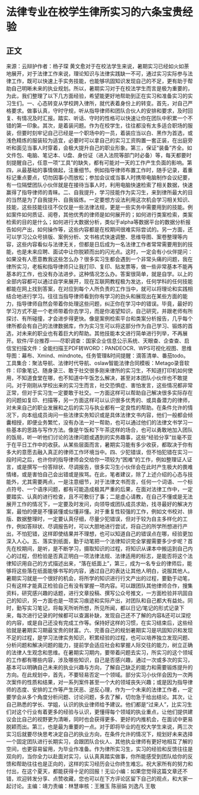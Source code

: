# 法律专业在校学生律所实习的六条宝贵经验
## 正文
来源：云辩护作者：杨子琛 黄文愈对于在校法学生来说，暑期实习已经如火如荼地展开，对于法律工作来说，理论知识与法律实践缺一不可，通过实习实际参与法律工作，既可以快速上手实务技能，也能够巩固知识发现自己的不足，更有助于帮助自己明晰未来的执业规划。所以，暑期实习对于在校法学生而言是极为重要的，为此，我们整理了以下几方面经验，希望能更好地帮助到正在实习和准备实习的实习生们。一、心态转变从学校跨入律所，就代表着身份上的转变。首先，对自己严格要求。做事认真，守时守规，听从指导律师和团队合伙人的安排和要求，及时回复、有情况及时汇报。踏实、听话、守时的性格可以快速让你在团队中积累一个不错的第一印象。其次，是着装问题。作为在校学生，往往都没有太多适合职场的服装，但要时刻牢记自己已经是一个职场中的一员，着装应当以白、黑作为首选，或浅色精炼的服装较为适宜，必要时可以拿自己的实习工资购置一套正装，在出庭旁听和面见当事人时穿着，会极大提升自己的职业形象。第三，保证“装备”齐全。如文件包、电脑、笔记本、U盘、身份证（进入法院等部门时必备）等，每天都要时刻提醒自己，任意一项“工具”的缺失，都有可能对一天的工作产生负面的影响。第四，从最基础的事情做起，注重细节。例如指导律师布置工作时，随手记录，着重标记重点要点，切勿因事小而放松；参加会议或当事人时携带电脑制作会议纪要，有一位隔壁团队小伙伴就是在接待当事人时，利用电脑快速检索了相关数据，快速赢得了指导律师的青睐。二、自我提升，学习技能作为实习生，来到律所最大的目的当然是为了自我提升、自我锻炼。一定要想方设法利用这次机会学习相关知识、技能，这些技能往往不仅仅是一些法律法规，更是一些实务中需要用到的技能。例如案件如何质证、阅卷，其他优秀的律师是如何展开的；如何进行类案检索，类案检索的目的是什么；如何进行大数据分析，类似于alpha等数据平台的数据分析报告如何产出，如何操作等，这些内容都是在校期间很难实际尝试的。另一方面，还可以学习公众号排版、案例分析、文书格式快速调整、思维导图、案卷整理等内容，这些内容看似与法律无关，但都是日后成为一名法律工作者常常需要用到的技能，也是未来应聘、面试中让你脱颖而出的闪光点。这时，一定会有小伙伴提问：如果没有人愿意教我这些怎么办？很多实习生都会遇到一个非常头痛的问题，我在律所实习，老板和指导律师只让我打印、复印、贴发票等，做一些非常基本不能再基本的工作，也没有办法进步。这种情况怎么办。答案很简单，就是自学。以上的全部内容都可以通过自学来展开，现在互联网教程极为发达，任何学科的任何技能都能在网上找到答案，在对应到每个人所负责的工作当中，就可以将理论和实践相结合地进行学习。往往当指导律师看到你有学习的劲头和展现出在某些方面的能力，指导律师自然会带着你处理这些问题，纠正你在学习中的错误。毕竟，最好的学习方式不是一个老师带着你去学习，而是你渴望知识，自己研究，并跟老师有所探讨、有所碰撞，才会进步得更快。像是案例检索平台和类案分析报告，几乎每个律所都会有自己的法律数据库，作为实习生可以将这部分作为自己学习、锻炼的首选，对未来的职业也有着巨大的帮助。其他技能本文进行简单进行列举，不再展开。软件/平台推荐——尽职调查：国家企业信息公示系统、天眼查、企查查、启信宝扫描文件：全能扫描王PDF转WORD：PANDEOCR、WPS‍可视化视图、思维导图：幕布、Xmind、mindnote。任务管理&时间提醒：滴答清单、番茄todo。工具集合：聚法导航、法律时代导航、oslaw智能法律合同模板：Metago录音软件：印象笔记、随身录三、敢于社交很多刚来律所的实习生，不知道打印机如何使用，不知道食堂在哪，也不知道中午饭怎么解决，甚至对本团队小伙伴也不敢提问。对于刚刚从学校出来的实习生而言，社交恐惧症、害怕发言，这些情况都非常正常，但对于实习生一定要敢于社交。一方面这样可以帮助自己解决很多实际存在的问题如复印、扫描等，另一方面这样可以认识很多优秀的、或具备潜力的律师，对未来自己的职业发展和之后的实习与执业都有一定良性的帮助。在条件允许的情况下，向本组成员询问一些法律实务知识或是具体法律文书内容，他们一般都会倾囊相授，即便业务繁忙，没有办法一对一帮助，也可以通过他们的法律文书学习一些基本的思路与写作方法。像是午饭和下午茶这样的场合，也可以勇敢地加入团队的饭局，听一听他们讨论的法律问题或遇到的实务趣事，这些“经验分享”丝毫不亚于在平日工作中的收获。从某些层面而言，暑期实习能有多少收获，都取决于你有多大的意愿去融入真正的律师工作环境当中。四、少犯错误，但不怕犯错在实习一段时间之后，也许你的指导律师会交给你一项较为“困难”的工作，例如整理证人证言，或是撰写一份答辩状、尽调报告，很多实习生小伙伴会在此时产生极大的畏难情绪，或是害怕自己会出错或是挨骂。在此，笔者建议，除了上述介绍的心态与技能外，尤其需要两点，一是注意细节，对于法律文书而言，任何一个词语、一个标点符号、一个语序问题，都有可能造成极其严重的后果，在面对法律工作中，一定要踏实、认真的进行检查，且不可敷衍了事；二是虚心请教，在自己不懂或是无法展开工作的情况下，一定要及时发问，向领导或团队成员求助，找寻最好的解决方案，最怕的便是不懂装懂或似懂非懂。对于重复性较强的工作，例如文书校对、排版、数据整理时，一定要认真仔细，尽量少犯错误，但对于较为自主多样化的工作，例如答辩状、尽调报告时，可以大胆地进行尝试，将自己的所学所想进行产出，不怕犯错，这样即使结果并不理想，也可以知道自己的错误点在哪，经验更加深入人心。五、落实到纸面，勤于动笔把一个法律知识完全掌握需要多少步呢？首先在校期间，是听，是不断学习，摄取知识的过程，将知识从课本中搬运到自己内心的过程，但检验是否真正明白一项法律法规、法律适用的标志，是能否将这个法律知识用自己的方式描述出来，“落在纸面上”，第三，成为一名专业的律师后，能够将这些落在纸面能够书写的内容，通过自己的表达让其他人明白，说服其他人。暑期实习就是一个很好的机会，将所学的知识进行行文产出的过程，要勤于动笔，只有这样才能真正检验自己有没有掌握一项内容。可以跟团队其他律师合作，搜集资料，研究感兴趣的话题，进行文章投稿、撰写公众号推文，一方面检验并巩固自己的知识，另一方面也是一项实习痕迹和实际产出，对团队和自己都大有益处。同时，勤写实习笔记，将每天所听所想，所见所闻，都以日记/笔记的形式记录下来，每次进行记录的时候都可以查漏补缺，发现自己还不了解的内容&还可以深挖的内容，或是自己还没有完成工作等。保持好这样的习惯，在实习结束后，这些经验就是暑期实习期最宝贵的财富。六、完善自己的规划暑期实习是巩固知识和发现不足的过程，是学习法律实务知识，积累经验的过程，也可以培养独立发现问题、分析问题和解决问题的能力，提前学会适应社会和掌握人际交往的能力，树立正确的法律人生观念和思维。在暑期实习期内，要带着问题去实习，所实习的这个领域的工作都有哪些内容，涉及哪些知识，自己是否感兴趣，通过一次或多次的实习，基本可以明确自己未来的执业兴趣与方向，了解自己缺乏的能力和需要锻炼提升的方向。在此规划中，首先，不要轻易否定一个领域。部分实习小伙伴会因为一次两次案件的性质和结果，对一系列案件甚至一个大的领域丧失兴趣；或是因为指导律师的态度、安排的工作等产生厌恶、逆反心理，作为一个未来的法律工作者，一定要学会从多个角度分析问题、讨论问题，多去了解，切勿急于给出结论。其次，让自己熟悉的学长、学姐，认识的执业律师给予建议。他们都是“过来人”，比实习生们对这个行业有着更多的经验与认识，更懂得每个领域的执业重点，让他们提供建议会比自己的视野更为清晰，同时也会获得更多、更好的内推机会，在面试中更易脱颖而出。第三，也是最为重要的一点。对于即将毕业的在校大学生来说，两三次实习后就要尽快思考决定自己的执业方向，在条件允许的情况下，规划好未来选择一个固定团队进行长期实习，会跟团队合伙人、其他执业律师有更好地相互了解的空间，也更容易留用，为毕业作准备。作为律所实习生，实习的经验和反馈往往是双向的，当你全力以赴面对实习，认认真真踏实做事，你所能感受到团队给你的反馈和帮助往往也是正向的，这样的实习经历会让你终生难忘。祝大家所有的努力和付出，在这个夏天，都能获得十足的回报！无讼小编：如果您觉得这篇文章还不错，欢迎转发分享、点赞收藏，您也可以在下方评论区留下自己的观点，和大家一起讨论。主编：靖力责编：林慧审核：王雅玉 陈丽娟 刘逸凡 王敬